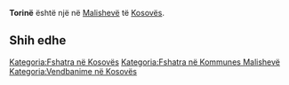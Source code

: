 {{Fshat në 
 | Emri                = Torinë
 | EmriAlt                = 
 | NAME_SHORT_FORM=      
 | NAME_GENERIC=      
 | NAME_SORT_NAME_RO=      TORINE
 | FULL_NAME_RO = Torinë
 | FULL_NAME_ND_RO=Torine
 | SORT_NAME_RG=TORINE
 | FULL_NAME_RG=Torinë
 | FULL_NAME_ND_RG=Torine
 | SRP_NAME_SHORT_FORM=      
 | SRP_NAME_GENERIC=      
 | SRP_NAME_SORT_NAME_RO=      
 | SRP_FULL_NAME_RO = 
 | SRP_FULL_NAME_ND_RO=
 | SRP_SORT_NAME_RG=
 | SRP_FULL_NAME_RG=
 | SRP_FULL_NAME_ND_RG=
 | Emri (Rasa dhanore) = 
 | Figura              = 
 | Shteti              = Kosovo
 | Komuna              = Malishevë
 | Kodi postar         = 
 | Sipërfaqja          = 

 | Popullsia           = 

 | Regj. i popullsisë  = 
 | Dend. e popullsisë  = 
 | Faqja zyrtare       = 
 <!--- Koordinatat ----> 
 | Gjerësia            = 42.528333
 | Gjatësia            = 21.058056
 | Lartësia            = 
}}
'''Torinë''' është një [[]] në [[Malishevë]] të [[Kosovës]].

<!-- == Gjeografia == -->
<!-- == Historia == -->
<!-- == Demografia == -->
== Shih edhe ==
{{Komuna Malishevë}}
{{Kosovo-Administrata-Cung}}

[[Kategoria:Fshatra në Kosovës]]
[[Kategoria:Fshatra në Kommunes Malishevë]]
[[Kategoria:Vendbanime në Kosovës]]